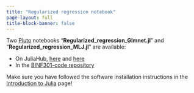 ```yaml
---
title: "Regularized regression notebook"
page-layout: full
title-block-banner: false
---
```

Two [Pluto](https://plutojl.org/) notebooks "**Regularized_regression_Glmnet.jl**" and "**Regularized_regression_MLJ.jl**" are available:


- On JuliaHub, [here](https://juliahub.com/ui/Notebooks/tmichoel-1/BINF301/Regularized_regression_Glmnet.jl) and [here](https://juliahub.com/ui/Notebooks/tmichoel-1/BINF301/Regularized_regression_MLJ.jl)
- In the [BINF301-code repository](https://github.com/tmichoel/BINF301-ML-for-sysbio-code/)

Make sure you have followed the software installation instructions in the [Introduction to Julia](../julia-intro.qmd) page!